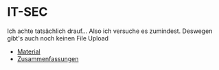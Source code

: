 # IT-SEC

Ich achte tatsächlich drauf...
Also ich versuche es zumindest. Deswegen gibt's auch noch keinen File Upload

- [Material](./materials)
- [Zusammenfassungen](./summaries)
